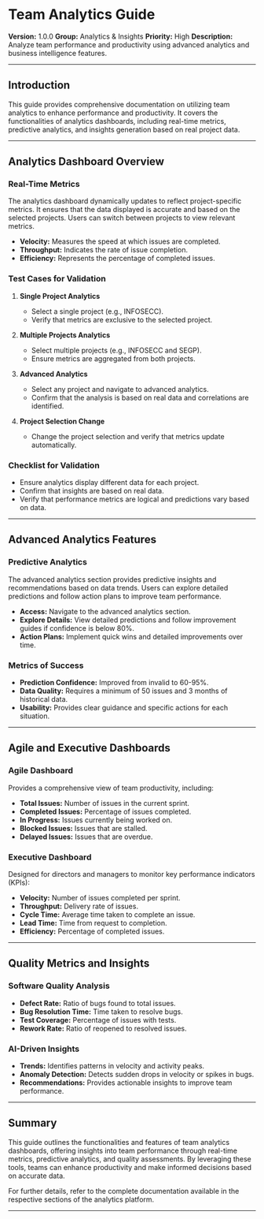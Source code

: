 # Team Analytics Guide

**Version:** 1.0.0
**Group:** Analytics & Insights
**Priority:** High
**Description:** Analyze team performance and productivity using advanced analytics and business intelligence features.

---

## Introduction

This guide provides comprehensive documentation on utilizing team analytics to enhance performance and productivity. It covers the functionalities of analytics dashboards, including real-time metrics, predictive analytics, and insights generation based on real project data.

---

## Analytics Dashboard Overview

### Real-Time Metrics

The analytics dashboard dynamically updates to reflect project-specific metrics. It ensures that the data displayed is accurate and based on the selected projects. Users can switch between projects to view relevant metrics.

- **Velocity:** Measures the speed at which issues are completed.
- **Throughput:** Indicates the rate of issue completion.
- **Efficiency:** Represents the percentage of completed issues.

### Test Cases for Validation

1. **Single Project Analytics**
   - Select a single project (e.g., INFOSECC).
   - Verify that metrics are exclusive to the selected project.

2. **Multiple Projects Analytics**
   - Select multiple projects (e.g., INFOSECC and SEGP).
   - Ensure metrics are aggregated from both projects.

3. **Advanced Analytics**
   - Select any project and navigate to advanced analytics.
   - Confirm that the analysis is based on real data and correlations are identified.

4. **Project Selection Change**
   - Change the project selection and verify that metrics update automatically.

### Checklist for Validation

- Ensure analytics display different data for each project.
- Confirm that insights are based on real data.
- Verify that performance metrics are logical and predictions vary based on data.

---

## Advanced Analytics Features

### Predictive Analytics

The advanced analytics section provides predictive insights and recommendations based on data trends. Users can explore detailed predictions and follow action plans to improve team performance.

- **Access:** Navigate to the advanced analytics section.
- **Explore Details:** View detailed predictions and follow improvement guides if confidence is below 80%.
- **Action Plans:** Implement quick wins and detailed improvements over time.

### Metrics of Success

- **Prediction Confidence:** Improved from invalid to 60-95%.
- **Data Quality:** Requires a minimum of 50 issues and 3 months of historical data.
- **Usability:** Provides clear guidance and specific actions for each situation.

---

## Agile and Executive Dashboards

### Agile Dashboard

Provides a comprehensive view of team productivity, including:

- **Total Issues:** Number of issues in the current sprint.
- **Completed Issues:** Percentage of issues completed.
- **In Progress:** Issues currently being worked on.
- **Blocked Issues:** Issues that are stalled.
- **Delayed Issues:** Issues that are overdue.

### Executive Dashboard

Designed for directors and managers to monitor key performance indicators (KPIs):

- **Velocity:** Number of issues completed per sprint.
- **Throughput:** Delivery rate of issues.
- **Cycle Time:** Average time taken to complete an issue.
- **Lead Time:** Time from request to completion.
- **Efficiency:** Percentage of completed issues.

---

## Quality Metrics and Insights

### Software Quality Analysis

- **Defect Rate:** Ratio of bugs found to total issues.
- **Bug Resolution Time:** Time taken to resolve bugs.
- **Test Coverage:** Percentage of issues with tests.
- **Rework Rate:** Ratio of reopened to resolved issues.

### AI-Driven Insights

- **Trends:** Identifies patterns in velocity and activity peaks.
- **Anomaly Detection:** Detects sudden drops in velocity or spikes in bugs.
- **Recommendations:** Provides actionable insights to improve team performance.

---

## Summary

This guide outlines the functionalities and features of team analytics dashboards, offering insights into team performance through real-time metrics, predictive analytics, and quality assessments. By leveraging these tools, teams can enhance productivity and make informed decisions based on accurate data.

For further details, refer to the complete documentation available in the respective sections of the analytics platform.

---
